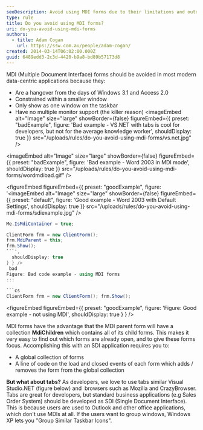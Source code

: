 ```yaml
---
seoDescription: Avoid using MDI forms due to their limitations and outdated design, instead opting for SDI applications that provide a more intuitive and modern user experience.
type: rule
title: Do you avoid using MDI forms?
uri: do-you-avoid-using-mdi-forms
authors:
  - title: Adam Cogan
    url: https://ssw.com.au/people/adam-cogan/
created: 2014-03-14T06:02:00.000Z
guid: 6489edd3-2c3d-4420-b9a8-bd89b57173d8
---
```


MDI (Multiple Document Interface) forms should be avoided in most modern data-centric applications because they:

- Are a hangover from the days of Windows 3.1 and Access 2.0
- Constrained within a smaller window
- Only show as one window on the taskbar
- Have no multiple monitor support (the killer reason)
<imageEmbed
  alt="Image"
  size="large"
  showBorder={false}
  figureEmbed={{
    preset: "badExample",
    figure: 'Bad example - VS.NET with tabs is cool for developers, but not for the average knowledge worker',
    shouldDisplay: true
  }}
  src="/uploads/rules/do-you-avoid-using-mdi-forms/vs.net.jpg"
/>

<imageEmbed
  alt="Image"
  size="large"
  showBorder={false}
  figureEmbed={{
    preset: "badExample",
    figure: 'Bad example - Word 2003 in MDI mode',
    shouldDisplay: true
  }}
  src="/uploads/rules/do-you-avoid-using-mdi-forms/wordmdibad.gif"
/>

<figureEmbed figureEmbed={{
  preset: "goodExample",
  figure: '<imageEmbed
  alt="Image"
  size="large"
  showBorder={false}
  figureEmbed={{
    preset: "default",
    figure: \'Good example - Word 2003 with Default Settings\',
    shouldDisplay: true
  }}
  src="/uploads/rules/do-you-avoid-using-mdi-forms/sdiexample.jpg"
/>

```cs
Me.IsMdiContainer = true;

ClientForm frm = new ClientForm();
frm.MdiParent = this;
frm.Show();
```',
  shouldDisplay: true
} } />
 bad
Figure: Bad code example - using MDI forms
:::

```cs
ClientForm frm = new ClientForm(); frm.Show();
```

<figureEmbed figureEmbed={{
  preset: "goodExample",
  figure: 'Figure: Good example - not using MDI',
  shouldDisplay: true
} } />


MDI forms have the advantage that the MDI parent form will have a collection **MdiChildren** which contains all of its child forms. This makes it very easy to find out which forms are already open, and to give these forms focus. Accomplishing this with an SDI application requires you to:

- A global collection of forms
- A line of code on the load and closed events of each form which adds / removes the form from the global collection

**But what about tabs?**
As developers, we love to use tabs similar Visual Studio.NET (figure below) and  browsers such as Mozilla and CrazyBrowser. Tabs are great for developers, but standard business applications (e.g Sales Order System) should be developed as SDI (Single Document Interface). This is because users are used to Outlook and other office applications, which don't use MDIs at all. If the users want to group windows, Windows XP lets you "Group Similar Taskbar Icons".